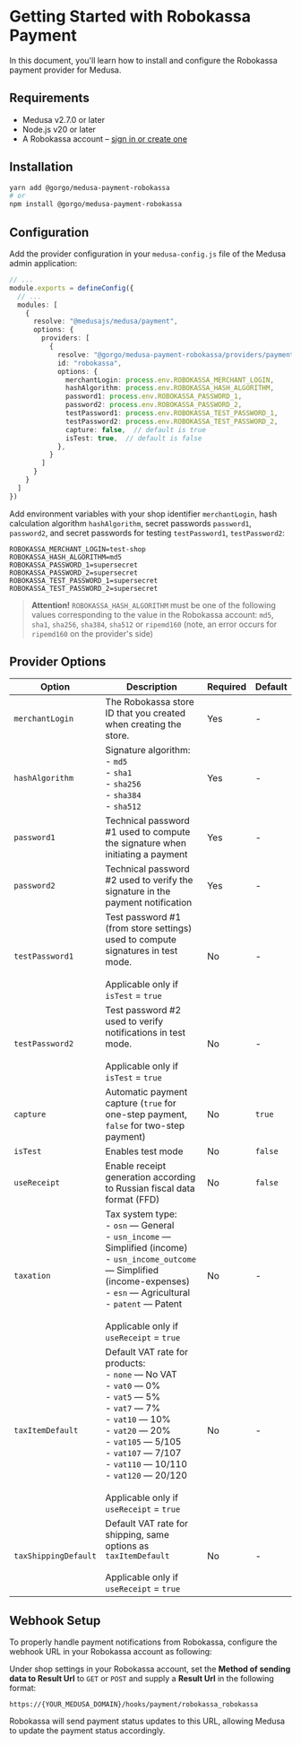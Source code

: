 # Getting Started with Robokassa Payment

In this document, you'll learn how to install and configure the Robokassa payment provider for Medusa.

## Requirements

- Medusa v2.7.0 or later
- Node.js v20 or later
- A Robokassa account – [sign in or create one](https://login.robokassa.ru/reg?promoCode=gorgo)

## Installation

```bash
yarn add @gorgo/medusa-payment-robokassa
# or
npm install @gorgo/medusa-payment-robokassa
```

## Configuration

Add the provider configuration in your `medusa-config.js` file of the Medusa admin application:

```ts
// ...
module.exports = defineConfig({
  // ...
  modules: [
    {
      resolve: "@medusajs/medusa/payment",
      options: {
        providers: [
          {
            resolve: "@gorgo/medusa-payment-robokassa/providers/payment-robokassa",
            id: "robokassa",
            options: {
              merchantLogin: process.env.ROBOKASSA_MERCHANT_LOGIN,
              hashAlgorithm: process.env.ROBOKASSA_HASH_ALGORITHM,
              password1: process.env.ROBOKASSA_PASSWORD_1,
              password2: process.env.ROBOKASSA_PASSWORD_2,
              testPassword1: process.env.ROBOKASSA_TEST_PASSWORD_1,
              testPassword2: process.env.ROBOKASSA_TEST_PASSWORD_2,
              capture: false,  // default is true
              isTest: true,  // default is false
            },
          }
        ]
      }
    }
  ]
})
```

Add environment variables with your shop identifier `merchantLogin`, hash calculation algorithm `hashAlgorithm`, secret passwords `password1`, `password2`, and secret passwords for testing `testPassword1`, `testPassword2`:

```text
ROBOKASSA_MERCHANT_LOGIN=test-shop
ROBOKASSA_HASH_ALGORITHM=md5
ROBOKASSA_PASSWORD_1=supersecret
ROBOKASSA_PASSWORD_2=supersecret
ROBOKASSA_TEST_PASSWORD_1=supersecret
ROBOKASSA_TEST_PASSWORD_2=supersecret
```

> **Attention!** `ROBOKASSA_HASH_ALGORITHM` must be one of the following values corresponding to the value in the Robokassa account: `md5`, `sha1`, `sha256`, `sha384`, `sha512` or `ripemd160` (note, an error occurs for `ripemd160` on the provider's side)

## Provider Options

| Option                | Description                                                                                                                                                                                                                                                                           | Required | Default |
| --------------------- | ------------------------------------------------------------------------------------------------------------------------------------------------------------------------------------------------------------------------------------------------------------------------------------- | -------- | ------- |
| `merchantLogin`              | The Robokassa store ID that you created when creating the store.                                                                                                                                                                                                                                                               | Yes      | -       |
| `hashAlgorithm`           | Signature algorithm:<br />- `md5`<br />- `sha1`<br />- `sha256`<br />- `sha384`<br />- `sha512`                                                                                                                                                                                                                                                            | Yes      | -       |
| `password1`  | Technical password #1 used to compute the signature when initiating a payment                                                                                                                                                                                                       | Yes       | -       |
| `password2`             | Technical password #2 used to verify the signature in the payment notification                                                                                                                                                                                                 | Yes       | -  |
| `testPassword1`          | Test password #1 (from store settings) used to compute signatures in test mode.<br /><br />Applicable only if `isTest` = `true`                                                                                                                                                                                                               | No       | - |
| `testPassword2` | Test password #2 used to verify notifications in test mode.<br /><br />Applicable only if `isTest` = `true`                                                                                                                                                                                    | No       | - |
| `capture`       | Automatic payment capture (`true` for one-step payment, `false` for two-step payment)                                                                                                                               | No       | `true`       |
| `isTest`      | Enables test mode | No       | `false`      |
| `useReceipt`     | Enable receipt generation according to Russian fiscal data format (FFD)                                                    | No         | `false`      |
| `taxation`         | Tax system type:<br />- `osn` — General<br />- `usn_income` — Simplified (income)<br />- `usn_income_outcome` — Simplified (income-expenses)<br />- `esn` — Agricultural<br />- `patent` — Patent<br /><br />Applicable only if `useReceipt` = `true`                                                 | No         | -      |
| `taxItemDefault`         | Default VAT rate for products:<br />- `none` — No VAT<br />- `vat0` — 0%<br />- `vat5` — 5%<br />- `vat7` — 7%<br />- `vat10` — 10%<br />- `vat20` — 20%<br />- `vat105` — 5/105<br />- `vat107` — 7/107<br />- `vat110` — 10/110<br />- `vat120` — 20/120<br /><br />Applicable only if `useReceipt` = `true`                                                  | No         | -     |
| `taxShippingDefault`         | Default VAT rate for shipping, same options as `taxItemDefault`<br /><br />Applicable only if `useReceipt` = `true`                                                   | No         | -      |

## Webhook Setup

To properly handle payment notifications from Robokassa, configure the webhook URL in your Robokassa account as following:

Under shop settings in your Robokassa account, set the **Method of sending data to Result Url** to `GET` or `POST` and supply a **Result Url** in the following format:

```
https://{YOUR_MEDUSA_DOMAIN}/hooks/payment/robokassa_robokassa
```

Robokassa will send payment status updates to this URL, allowing Medusa to update the payment status accordingly.
